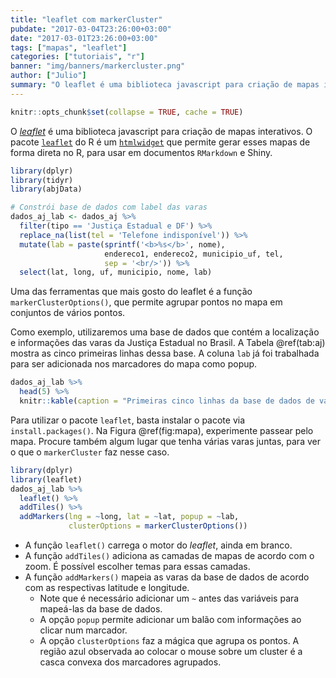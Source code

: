 ```yaml
---
title: "leaflet com markerCluster"
pubdate: "2017-03-04T23:26:00+03:00"
date: "2017-03-01T23:26:00+03:00"
tags: ["mapas", "leaflet"]
categories: ["tutoriais", "r"]
banner: "img/banners/markercluster.png"
author: ["Julio"]
summary: "O leaflet é uma biblioteca javascript para criação de mapas interativos. O pacote leaflet do R é um htmlwidget que permite gerar esses mapas de forma direta no R, para usar em documentos `RMarkdown` e Shiny."
---
```


```r
knitr::opts_chunk$set(collapse = TRUE, cache = TRUE)
```

O [*leaflet*](leafletjs.com) é uma biblioteca javascript para criação de mapas interativos. O pacote [`leaflet`](https://rstudio.github.io/leaflet/) do R é um [`htmlwidget`](www.htmlwidgets.org/) que permite gerar esses mapas de forma direta no R, para usar em documentos `RMarkdown` e Shiny.

```r
library(dplyr)
library(tidyr)
library(abjData)

# Constrói base de dados com label das varas
dados_aj_lab <- dados_aj %>%
  filter(tipo == 'Justiça Estadual e DF') %>%
  replace_na(list(tel = 'Telefone indisponível')) %>% 
  mutate(lab = paste(sprintf('<b>%s</b>', nome), 
                     endereco1, endereco2, municipio_uf, tel,
                     sep = '<br/>')) %>% 
  select(lat, long, uf, municipio, nome, lab)
```

Uma das ferramentas que mais gosto do leaflet é a função `markerClusterOptions()`, que permite agrupar pontos no mapa em conjuntos de vários pontos.

Como exemplo, utilizaremos uma base de dados que contém a localização e informações das varas da Justiça Estadual no Brasil. A Tabela \@ref(tab:aj) mostra as cinco primeiras linhas dessa base. A coluna `lab` já foi trabalhada para ser adicionada nos marcadores do mapa como popup.

```r
dados_aj_lab %>% 
  head(5) %>% 
  knitr::kable(caption = "Primeiras cinco linhas da base de dados de varas estaduais do Brasil.")
```

Para utilizar o pacote `leaflet`, basta instalar o pacote via `install.packages()`. Na Figura \@ref(fig:mapa), experimente passear pelo mapa. Procure também algum lugar que tenha várias varas juntas, para ver o que o `markerCluster` faz nesse caso.

```r
library(dplyr)
library(leaflet)
dados_aj_lab %>% 
  leaflet() %>% 
  addTiles() %>% 
  addMarkers(lng = ~long, lat = ~lat, popup = ~lab,
             clusterOptions = markerClusterOptions())
```

- A função `leaflet()` carrega o motor do *leaflet*, ainda em branco.
- A função `addTiles()` adiciona as camadas de mapas de acordo com o zoom. É possível escolher temas para essas camadas.
- A função `addMarkers()` mapeia as varas da base de dados de acordo com as respectivas latitude e longitude. 
    - Note que é necessário adicionar um `~` antes das variáveis para mapeá-las da base de dados. 
    - A opção `popup` permite adicionar um balão com informações ao clicar num marcador.
    - A opção `clusterOptions` faz a mágica que agrupa os pontos. A região azul observada ao colocar o mouse sobre um cluster é a casca convexa dos marcadores agrupados.


